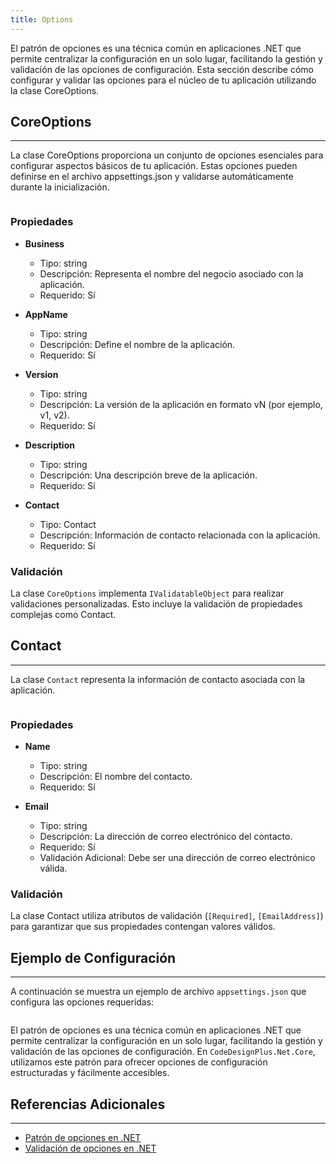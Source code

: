 ```yaml
---
title: Options
---
```



El patrón de opciones es una técnica común en aplicaciones .NET que permite centralizar la configuración en un solo lugar, facilitando la gestión y validación de las opciones de configuración. Esta sección describe cómo configurar y validar las opciones para el núcleo de tu aplicación utilizando la clase CoreOptions.

## CoreOptions
---

La clase CoreOptions proporciona un conjunto de opciones esenciales para configurar aspectos básicos de tu aplicación. Estas opciones pueden definirse en el archivo appsettings.json y validarse automáticamente durante la inicialización.

```csharp url="packages/CodeDesignPlus.Net.Core/src/CodeDesignPlus.Net.Core.Abstractions/Options/CoreOptions.cs"
```

### Propiedades

- **Business**
  - Tipo: string
  - Descripción: Representa el nombre del negocio asociado con la aplicación.
  - Requerido: Sí

- **AppName**
  - Tipo: string
  - Descripción: Define el nombre de la aplicación.
  - Requerido: Sí

- **Version**
  - Tipo: string
  - Descripción: La versión de la aplicación en formato vN (por ejemplo, v1, v2).
  - Requerido: Sí

- **Description**
  - Tipo: string
  - Descripción: Una descripción breve de la aplicación.
  - Requerido: Sí

- **Contact**
  - Tipo: Contact
  - Descripción: Información de contacto relacionada con la aplicación.
  - Requerido: Sí

### Validación

La clase `CoreOptions` implementa `IValidatableObject` para realizar validaciones personalizadas. Esto incluye la validación de propiedades complejas como Contact.

## Contact
---

La clase `Contact` representa la información de contacto asociada con la aplicación.

```csharp url="packages/CodeDesignPlus.Net.Core/src/CodeDesignPlus.Net.Core.Abstractions/Options/ContactOptions.cs"
```
### Propiedades

- **Name**
  - Tipo: string
  - Descripción: El nombre del contacto.
  - Requerido: Sí

- **Email**
  - Tipo: string
  - Descripción: La dirección de correo electrónico del contacto.
  - Requerido: Sí
  - Validación Adicional: Debe ser una dirección de correo electrónico válida.

### Validación

La clase Contact utiliza atributos de validación (`[Required]`, `[EmailAddress]`) para garantizar que sus propiedades contengan valores válidos.


## Ejemplo de Configuración
---

A continuación se muestra un ejemplo de archivo `appsettings.json` que configura las opciones requeridas:

```json url="samples/CodeDesignPlus.Net.Core.Sample/appsettings.json"
``` 

El patrón de opciones es una técnica común en aplicaciones .NET que permite centralizar la configuración en un solo lugar, facilitando la gestión y validación de las opciones de configuración. En `CodeDesignPlus.Net.Core`, utilizamos este patrón para ofrecer opciones de configuración estructuradas y fácilmente accesibles.

## Referencias Adicionales
---

- [Patrón de opciones en .NET](https://learn.microsoft.com/en-us/dotnet/core/extensions/options)
- [Validación de opciones en .NET](https://learn.microsoft.com/en-us/dotnet/core/extensions/options#options-validation)
